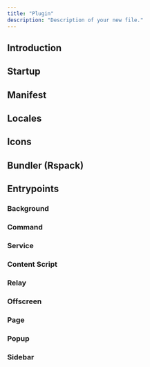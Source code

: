 ```yaml
---
title: "Plugin"
description: "Description of your new file."
---
```


## Introduction

## Startup

## Manifest

## Locales

## Icons

## Bundler (Rspack)

## Entrypoints

### Background

### Command

### Service

### Content Script

### Relay

### Offscreen

### Page

### Popup

### Sidebar